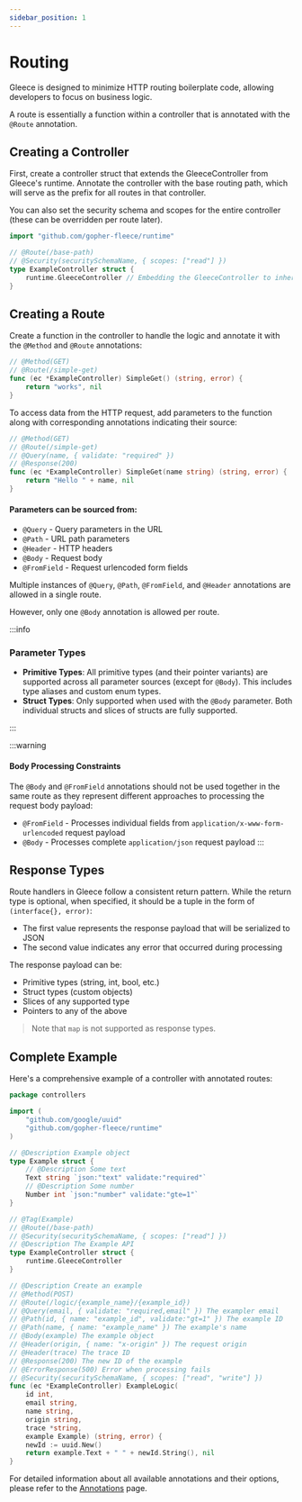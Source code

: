 ```yaml
---
sidebar_position: 1
---
```


# Routing

Gleece is designed to minimize HTTP routing boilerplate code, allowing developers to focus on business logic.

A route is essentially a function within a controller that is annotated with the `@Route` annotation.

## Creating a Controller

First, create a controller struct that extends the GleeceController from Gleece's runtime. Annotate the controller with the base routing path, which will serve as the prefix for all routes in that controller.

You can also set the security schema and scopes for the entire controller (these can be overridden per route later).

```go
import "github.com/gopher-fleece/runtime"

// @Route(/base-path)
// @Security(securitySchemaName, { scopes: ["read"] })
type ExampleController struct {
    runtime.GleeceController // Embedding the GleeceController to inherit its methods
}
```

## Creating a Route

Create a function in the controller to handle the logic and annotate it with the `@Method` and `@Route` annotations:

```go
// @Method(GET)
// @Route(/simple-get)
func (ec *ExampleController) SimpleGet() (string, error) {
    return "works", nil
}
```

To access data from the HTTP request, add parameters to the function along with corresponding annotations indicating their source:

```go
// @Method(GET)
// @Route(/simple-get)
// @Query(name, { validate: "required" })
// @Response(200)
func (ec *ExampleController) SimpleGet(name string) (string, error) {
    return "Hello " + name, nil
}
```

#### Parameters can be sourced from:

- `@Query`     - Query parameters in the URL
- `@Path`      - URL path parameters
- `@Header`    - HTTP headers
- `@Body`      - Request body
- `@FromField` - Request urlencoded form fields

Multiple instances of `@Query`, `@Path`, `@FromField`, and `@Header` annotations are allowed in a single route. 

However, only one `@Body` annotation is allowed per route.

:::info
### Parameter Types

- **Primitive Types**: All primitive types (and their pointer variants) are supported across all parameter sources (except for `@Body`). This includes type aliases and custom enum types.
- **Struct Types**: Only supported when used with the `@Body` parameter. Both individual structs and slices of structs are fully supported.

:::

:::warning
#### Body Processing Constraints

The `@Body` and `@FromField` annotations should not be used together in the same route as they represent different approaches to processing the request body payload:

- `@FromField` - Processes individual fields from `application/x-www-form-urlencoded` request payload
- `@Body` - Processes complete `application/json` request payload
:::

## Response Types

Route handlers in Gleece follow a consistent return pattern. While the return type is optional, when specified, it should be a tuple in the form of `(interface{}, error)`:

- The first value represents the response payload that will be serialized to JSON
- The second value indicates any error that occurred during processing

The response payload can be:
- Primitive types (string, int, bool, etc.)
- Struct types (custom objects)
- Slices of any supported type
- Pointers to any of the above

> Note that `map` is not supported as response types.

## Complete Example

Here's a comprehensive example of a controller with annotated routes:

```go title="example.ctrl.go"
package controllers

import (
    "github.com/google/uuid"
    "github.com/gopher-fleece/runtime"
)

// @Description Example object
type Example struct {
    // @Description Some text
    Text string `json:"text" validate:"required"`
    // @Description Some number
    Number int `json:"number" validate:"gte=1"`
}

// @Tag(Example)
// @Route(/base-path)
// @Security(securitySchemaName, { scopes: ["read"] })
// @Description The Example API
type ExampleController struct {
    runtime.GleeceController
}

// @Description Create an example
// @Method(POST)
// @Route(/logic/{example_name}/{example_id})
// @Query(email, { validate: "required,email" }) The exampler email
// @Path(id, { name: "example_id", validate:"gt=1" }) The example ID
// @Path(name, { name: "example_name" }) The example's name
// @Body(example) The example object
// @Header(origin, { name: "x-origin" }) The request origin
// @Header(trace) The trace ID
// @Response(200) The new ID of the example
// @ErrorResponse(500) Error when processing fails
// @Security(securitySchemaName, { scopes: ["read", "write"] })
func (ec *ExampleController) ExampleLogic(
    id int,
    email string,
    name string,
    origin string,
    trace *string,
    example Example) (string, error) {
    newId := uuid.New()
    return example.Text + " " + newId.String(), nil
}
```

For detailed information about all available annotations and their options, please refer to the [Annotations](/docs/extras/annotations) page.